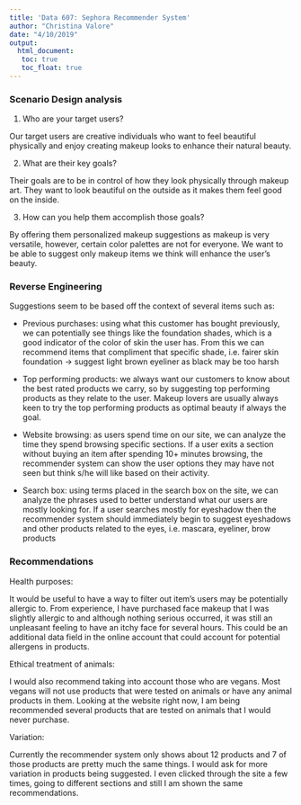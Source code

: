 ```yaml
---
title: 'Data 607: Sephora Recommender System'
author: "Christina Valore"
date: "4/10/2019"
output:
  html_document:
   toc: true
   toc_float: true
---
```


### Scenario Design analysis

1. Who are your target users?

Our target users are creative individuals who want to feel beautiful physically and enjoy creating makeup looks to enhance their natural beauty.

2. What are their key goals?

Their goals are to be in control of how they look physically through makeup art. They want to look beautiful on the outside as it makes them feel good on the inside. 

3. How can you help them accomplish those goals?

By offering them personalized makeup suggestions as makeup is very versatile, however, certain color palettes are not for everyone. We want to be able to suggest only makeup items we think will enhance the user's beauty. 


### Reverse Engineering

Suggestions seem to be based off the context of several items such as: 

- Previous purchases: using what this customer has bought previously, we can potentially see things like the foundation shades, which is a good indicator of the color of skin the user has. From this we can recommend items that compliment that specific shade, i.e. fairer skin foundation -> suggest light brown eyeliner as black may be too harsh 

- Top performing products: we always want our customers to know about the best rated products we carry, so by suggesting top performing products as they relate to the user. Makeup lovers are usually always keen to try the top performing products as optimal beauty if always the goal.

- Website browsing: as users spend time on our site, we can analyze the time they spend browsing specific sections. If a user exits a section without buying an item after spending 10+ minutes browsing, the recommender system can show the user options they may have not seen but think s/he will like based on their activity. 

- Search box: using terms placed in the search box on the site, we can analyze the phrases used to better understand what our users are mostly looking for. If a user searches mostly for eyeshadow then the recommender system should immediately begin to suggest eyeshadows and other products related to the eyes, i.e. mascara, eyeliner, brow products

### Recommendations

Health purposes: 

It would be useful to have a way to filter out item's users may be potentially allergic to. From experience, I have purchased face makeup that I was slightly allergic to and although nothing serious occurred, it was still an unpleasant feeling to have an itchy face for several hours. This could be an additional data field in the online account that could account for potential allergens in products.

Ethical treatment of animals:

I would also recommend taking into account those who are vegans. Most vegans will not use products that were tested on animals or have any animal products in them. Looking at the website right now, I am being recommended several products that are tested on animals that I would never purchase. 

Variation:

Currently the recommender system only shows about 12 products and 7 of those products are pretty much the same things. I would ask for more variation in products being suggested. I even clicked through the site a few times, going to different sections and still I am shown the same recommendations. 
